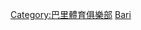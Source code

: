 {{Commonscat|Coaches of A.S. Bari}}

[[Category:巴里體育俱樂部|Category:巴里體育俱樂部]]
[[Category:意大利球會主教練|Bari]]